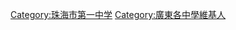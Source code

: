 {{catmore|Wikipedia:用戶框/教育程度}}

[[Category:珠海市第一中学|Category:珠海市第一中学]]
[[Category:廣東各中學維基人|Category:廣東各中學維基人]]